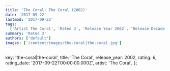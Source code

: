 ```yaml
---
title: 'The Coral: The Coral (2002)'
date: '2017-09-22'
lastmod: '2017-09-22'
tags:
  ['Artist The Coral', 'Rated 3', 'Release Year 2002', 'Release Decade 2000']
summary: 'Rated 3'
authors: ['default']
images: ['/content/images/the-coral|the-coral.jpg']
---
```


  key: 'the-coral|the-coral',
  title: 'The Coral',
  release_year: 2002,
  rating: 6,
  rating_date: '2017-09-22T00:00:00.000Z',
  artist: 'The Coral',
};

<MusicRating data={data} />
